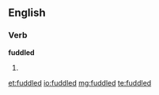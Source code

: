 ==English==

===Verb===
'''fuddled'''

# {{past of|[[fuddle]]}}

[[et:fuddled]]
[[io:fuddled]]
[[mg:fuddled]]
[[te:fuddled]]